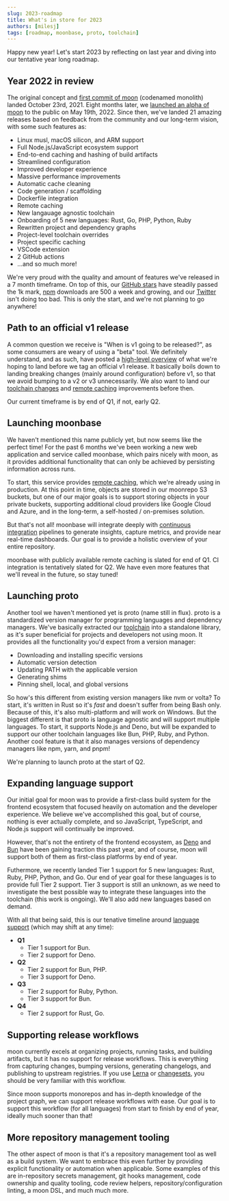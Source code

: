 ```yaml
---
slug: 2023-roadmap
title: What's in store for 2023
authors: [milesj]
tags: [roadmap, moonbase, proto, toolchain]
---
```


Happy new year! Let's start 2023 by reflecting on last year and diving into our tentative year long
roadmap.

<!--truncate-->

## Year 2022 in review

The original concept and
[first commit of moon](https://github.com/moonrepo/moon/commit/62267e3ccda7a45c2e9355fcbddba577ae54403d)
(codenamed monolith) landed October 23rd, 2021. Eight months later, we
[launched an alpha of moon](https://twitter.com/tothemoonrepo/status/1527467865200136192) to the
public on May 19th, 2022. Since then, we've landed 21 amazing releases based on feedback from the
community and our long-term vision, with some such features as:

- Linux musl, macOS silicon, and ARM support
- Full Node.js/JavaScript ecosystem support
- End-to-end caching and hashing of build artifacts
- Streamlined configuration
- Improved developer experience
- Massive performance improvements
- Automatic cache cleaning
- Code generation / scaffolding
- Dockerfile integration
- Remote caching
- New langauage agnostic toolchain
- Onboarding of 5 new languages: Rust, Go, PHP, Python, Ruby
- Rewritten project and dependency graphs
- Project-level toolchain overrides
- Project specific caching
- VSCode extension
- 2 GitHub actions
- ...and so much more!

We're very proud with the quality and amount of features we've released in a 7 month timeframe. On
top of this, our [GitHub stars](https://github.com/moonrepo/moon/stargazers) have steadily passed
the 1k mark, [npm](https://www.npmjs.com/package/@moonrepo/cli) downloads are 500 a week and
growing, and our [Twitter](https://twitter.com/tothemoonrepo) isn't doing too bad. This is only the
start, and we're not planning to go anywhere!

## Path to an official v1 release

A common question we receive is "When is v1 going to be released?", as some consumers are weary of
using a "beta" tool. We definitely understand, and as such, have posted a
[high-level overview](https://github.com/moonrepo/moon/issues/491) of what we're hoping to land
before we tag an official v1 release. It basically boils down to landing breaking changes (mainly
around configuration) before v1, so that we avoid bumping to a v2 or v3 unnecessarily. We also want
to land our [toolchain changes](#proto) and [remote caching](#moonbase) improvements before then.

Our current timeframe is by end of Q1, if not, early Q2.

## Launching moonbase

We haven't mentioned this name publicly yet, but now seems like the perfect time! For the past 6
months we've been working a new web application and service called moonbase, which pairs nicely with
moon, as it provides additional functionality that can only be achieved by persisting information
across runs.

To start, this service provides [remote caching](/docs/guides/remote-cache), which we're already
using in production. At this point in time, objects are stored in our moonrepo S3 buckets, but one
of our major goals is to support storing objects in your private buckets, supporting additional
cloud providers like Google Cloud and Azure, and in the long-term, a self-hosted / on-premises
solution.

But that's not all! moonbase will integrate deeply with [continuous integration](/docs/guides/ci)
pipelines to generate insights, capture metrics, and provide near real-time dashboards. Our goal is
to provide a holistic overview of your entire repository.

moonbase with publicly available remote caching is slated for end of Q1. CI integration is
tentatively slated for Q2. We have even more features that we'll reveal in the future, so stay
tuned!

## Launching proto

Another tool we haven't mentioned yet is proto (name still in flux). proto is a standardized version
manager for programming languages and dependency managers. We've basically extracted our
[toolchain](/docs/concepts/toolchain) into a standalone library, as it's super beneficial for
projects and developers not using moon. It provides all the functionality you'd expect from a
version manager:

- Downloading and installing specific versions
- Automatic version detection
- Updating PATH with the applicable version
- Generating shims
- Pinning shell, local, and global versions

So how's this different from existing version managers like nvm or volta? To start, it's written in
Rust so it's _fast_ and doesn't suffer from being Bash only. Because of this, it's also
multi-platform and will work on Windows. But the biggest different is that proto is language
agnostic and will support multiple languages. To start, it supports Node.js and Deno, but will be
expanded to support our other toolchain languages like Bun, PHP, Ruby, and Python. Another cool
feature is that it also manages versions of dependency managers like npm, yarn, and pnpm!

We're planning to launch proto at the start of Q2.

## Expanding language support

Our initial goal for moon was to provide a first-class build system for the frontend ecosystem that
focused heavily on automation and the developer experience. We believe we've accomplished this goal,
but of course, nothing is ever actually complete, and so JavaScript, TypeScript, and Node.js support
will continually be improved.

However, that's not the entirety of the frontend ecosystem, as [Deno](https://deno.land/) and
[Bun](https://bun.sh/) have been gaining traction this past year, and of course, moon will support
both of them as first-class platforms by end of year.

Futhermore, we recently landed Tier 1 support for 5 new languages: Rust, Ruby, PHP, Python, and Go.
Our end of year goal for these languages is to provide full Tier 2 support. Tier 3 support is still
an unknown, as we need to investigate the best possible way to integrate these languages into the
toolchain (this work is ongoing). We'll also add new languages based on demand.

With all that being said, this is our tenative timeline around
[language support](/docs#supported-languages) (which may shift at any time):

- **Q1**
  - Tier 1 support for Bun.
  - Tier 2 support for Deno.
- **Q2**
  - Tier 2 support for Bun, PHP.
  - Tier 3 support for Deno.
- **Q3**
  - Tier 2 support for Ruby, Python.
  - Tier 3 support for Bun.
- **Q4**
  - Tier 2 support for Rust, Go.

## Supporting release workflows

moon currently excels at organizing projects, running tasks, and building artifacts, but it has no
support for release workflows. This is everything from capturing changes, bumping versions,
generating changelogs, and publishing to upstream registries. If you use
[Lerna](https://github.com/lerna/lerna) or [changesets](https://github.com/changesets/changesets),
you should be very familiar with this workflow.

Since moon supports monorepos and has in-depth knowledge of the project graph, we can support
release workflows with ease. Our goal is to support this workflow (for all languages) from start to
finish by end of year, ideally much sooner than that!

## More repository management tooling

The other aspect of moon is that it's a repository management tool as well as a build system. We
want to embrace this even further by providing explicit functionality or automation when applicable.
Some examples of this are in-repository secrets management, git hooks management, code ownership and
quality tooling, code review helpers, repository/configuration linting, a moon DSL, and much much
more.

